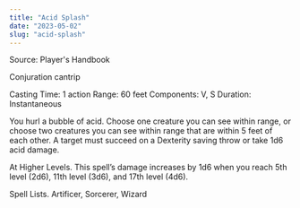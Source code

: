 ```yaml
---
title: "Acid Splash"
date: "2023-05-02"
slug: "acid-splash"
---
```


Source: Player's Handbook

Conjuration cantrip

Casting Time: 1 action
Range: 60 feet
Components: V, S
Duration: Instantaneous

You hurl a bubble of acid. Choose one creature you can see within range, or choose two 
creatures you can see within range that are within 5 feet of each other. A target must 
succeed on a Dexterity saving throw or take 1d6 acid damage.

At Higher Levels. This spell’s damage increases by 1d6 when you reach 5th level (2d6), 
11th level (3d6), and 17th level (4d6).

Spell Lists. Artificer, Sorcerer, Wizard
